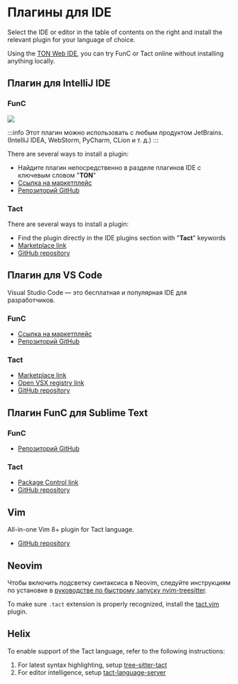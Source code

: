 
# Плагины для IDE

Select the IDE or editor in the table of contents on the right and install the relevant plugin for your language of choice.

Using the [TON Web IDE](https://ide.ton.org/), you can try FunC or Tact online without installing anything locally.

## Плагин для IntelliJ IDE

### FunC

![](/img/docs/ton-jetbrains-plugin.png)

:::info
Этот плагин можно использовать с любым продуктом JetBrains.
(IntelliJ IDEA, WebStorm, PyCharm, CLion и т. д.)
:::

There are several ways to install a plugin:

* Найдите плагин непосредственно в разделе плагинов IDE с ключевым словом "**TON**"
* [Ссылка на маркетплейс](https://plugins.jetbrains.com/plugin/23382-ton)
* [Репозиторий GitHub](https://github.com/ton-blockchain/intellij-ton)

### Tact

There are several ways to install a plugin:

* Find the plugin directly in the IDE plugins section with "**Tact**" keywords
* [Marketplace link](https://plugins.jetbrains.com/plugin/27290-tact)
* [GitHub repository](https://github.com/tact-lang/intelli-tact)

## Плагин для VS Code

Visual Studio Code — это бесплатная и популярная IDE для разработчиков.

### FunC

* [Ссылка на маркетплейс](https://marketplace.visualstudio.com/items?itemName=tonwhales.func-vscode)
* [Репозиторий GitHub](https://github.com/ton-foundation/vscode-func)

### Tact

* [Marketplace link](https://marketplace.visualstudio.com/items?itemName=tonstudio.vscode-tact)
* [Open VSX registry link](https://open-vsx.org/extension/tonstudio/vscode-tact)
* [GitHub repository](https://github.com/tact-lang/tact-language-server)

## Плагин FunC для Sublime Text

### FunC

* [Репозиторий GitHub](https://github.com/savva425/func_plugin_sublimetext3)

### Tact

* [Package Control link](https://packagecontrol.io/packages/Tact)
* [GitHub repository](https://github.com/tact-lang/tact-sublime)

## Vim

All-in-one Vim 8+ plugin for Tact language.

* [GitHub repository](https://github.com/tact-lang/tact.vim)

## Neovim

Чтобы включить подсветку синтаксиса в Neovim, следуйте инструкциям по установке в [руководстве по быстрому запуску nvim-treesitter](https://github.com/nvim-treesitter/nvim-treesitter#quickstart).

To make sure `.tact` extension is properly recognized, install the [tact.vim](https://github.com/tact-lang/tact.vim) plugin.

## Helix

To enable support of the Tact language, refer to the following instructions:

1. For latest syntax highlighting, setup [tree-sitter-tact](https://github.com/tact-lang/tree-sitter-tact#helix)
2. For editor intelligence, setup [tact-language-server](https://github.com/tact-lang/tact-language-server#other-editors)

<Feedback />

